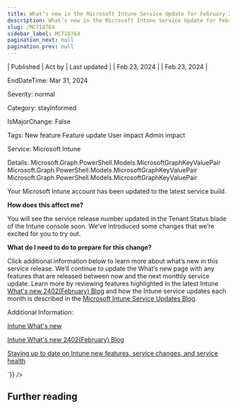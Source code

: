 ```yaml
---
title: What’s new in the Microsoft Intune Service Update for February 2023
description: What’s new in the Microsoft Intune Service Update for February 2023
slug: /MC718764
sidebar_label: MC718764
pagination_next: null
pagination_prev: null
---
```



| Published | Act by | Last updated |
| Feb 23, 2024 |  | Feb 23, 2024 |

EndDateTime: Mar 31, 2024

Severity: normal

Category: stayInformed

IsMajorChange: False

Tags: New feature Feature update User impact Admin impact

Service: Microsoft Intune

Details: Microsoft.Graph.PowerShell.Models.MicrosoftGraphKeyValuePair Microsoft.Graph.PowerShell.Models.MicrosoftGraphKeyValuePair Microsoft.Graph.PowerShell.Models.MicrosoftGraphKeyValuePair

<div dangerouslySetInnerHTML={{__html:`
<p>Your Microsoft Intune account has been updated to the latest service build.</p>
<p><b>How does this affect me?</b></p>

<p>You will see the service release number updated in the Tenant Status blade of the Intune console soon. We’ve introduced some changes that we’re excited for you to try out.</p>

<p><b>What do I need to do to prepare for this change?</b></p>

<p>Click additional information below to learn more about what’s new in this service release. We’ll continue to update the What’s new page with any features that are released between now and the next monthly service update. Learn more by reviewing features highlighted in the latest Intune <a href="https://aka.ms/IntuneWN2402" target="_blank">What's new 2402(February) Blog</a> and how the Intune service updates each month is described in the <a href="https://techcommunity.microsoft.com/t5/intune-customer-success/microsoft-intune-service-updates/ba-p/358728" target="_blank">Microsoft Intune Service Updates Blog</a>.&nbsp;</p>

<p>Additional Information:</p><p><a href="https://aka.ms/intunewhatsnewtoday" target="_blank">Intune What's new</a><br></p><p><a href="https://aka.ms/IntuneWN2402" target="_blank">Intune What's new 2402(February) Blog</a></p><p><a href="https://aka.ms/MEMServiceChangeBlog" target="_blank">Staying up to date on Intune new features, service changes, and service health</a></p>
`}} />

## Further reading
